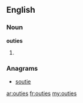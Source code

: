 ==English==

===Noun===
'''outies'''

# {{plural of|[[outie]]}}

===Anagrams===
* [[soutie#English|soutie]]

[[ar:outies]]
[[fr:outies]]
[[my:outies]]